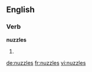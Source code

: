 ==English==

===Verb===
'''nuzzles'''

# {{en-third-person singular of|nuzzle}}

[[de:nuzzles]]
[[fr:nuzzles]]
[[vi:nuzzles]]